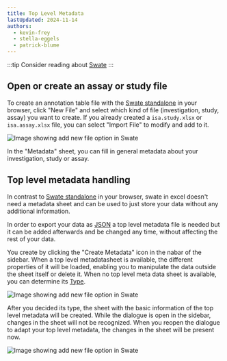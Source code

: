 ```yaml
---
title: Top Level Metadata
lastUpdated: 2024-11-14
authors: 
  - kevin-frey
  - stella-eggels
  - patrick-blume
---
```



:::tip
Consider reading about [Swate](/nfdi4plants.knowledgebase/swate)
:::

<Tabs syncKey="swateHost">
<TabItem label="Browser">

## Open or create an assay or study file

To create an annotation table file with the [Swate standalone](https://swate-alpha.nfdi4plants.org/) in your browser, click "New File" and select which kind of file (investigation, study, assay) you want to create. 
If you already created a `isa.study.xlsx` or `isa.assay.xlsx` file, you can select "Import File" to modify and add to it.

![Image showing add new file option in Swate](@images/swate/swate-alpha-new-file.png)

In the "Metadata" sheet, you can fill in general metadata about your investigation, study or assay.

</TabItem>
<TabItem label="Excel">

## Top level metadata handling

In contrast to [Swate standalone](https://swate-alpha.nfdi4plants.org/) in your browser, swate in excel doesn't need a metadata sheet and can be used to just store your data without any additional information.

In order to export your data as [JSON](https://nfdi4plants.github.io/nfdi4plants.knowledgebase/swate/json/) a top level metadata file is needed but it can be added afterwards and be changed any time, without affecting the rest of your data.

You create by clicking the "Create Metadata" icon in the nabar of the sidebar. When a top level metadatasheet is available, the different properties of it will be loaded, enabling you to manipulate the data outside the sheet itself or delete it.
When no top level meta data sheet is available, you can determine its [Type](https://nfdi4plants.github.io/nfdi4plants.knowledgebase/arc-commander/isa/).

![Image showing add new file option in Swate](@images/swate/swate-excel-create-top-level-metadata.png)

After you decided its type, the sheet with the basic information of the top level metadata will be created. While the dialogue is open in the sidebar, changes in the sheet will not be recognized.
When you reopen the dialogue to adapt your top level metadata, the changes in the sheet will be present now.

![Image showing add new file option in Swate](@images/swate/swate-excel-update-top-level-metadata.png)

</TabItem>
</Tabs>

